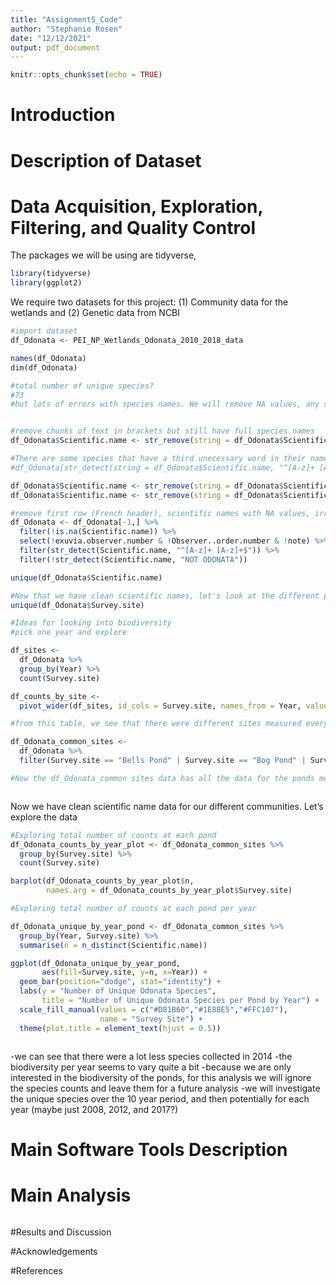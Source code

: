 ```yaml
---
title: "Assignment5_Code"
author: "Stephanie Rosen"
date: "12/12/2021"
output: pdf_document
---
```


```r
knitr::opts_chunk$set(echo = TRUE)
```


# Introduction

# Description of Dataset



# Data Acquisition, Exploration, Filtering, and Quality Control

The packages we will be using are tidyverse, 

```r

library(tidyverse)
library(ggplot2)

```


We require two datasets for this project: (1) Community data for the wetlands and (2) Genetic data from NCBI 

```r

#import dataset
df_Odonata <- PEI_NP_Wetlands_Odonata_2010_2018_data

names(df_Odonata)
dim(df_Odonata)

#total number of unique species?
#73
#but lots of errors with species names. We will remove NA values, any species names that do not follow proper scientific naming procedures, and also any where the species level is not indicated. 


#remove chunks of text in brackets but still have full species names
df_Odonata$Scientific.name <- str_remove(string = df_Odonata$Scientific.name, "\\(.+\\)" )

#There are some species that have a third unecessary word in their name. We will remove that too.
#df_Odonata[str_detect(string = df_Odonata$Scientific.name, "^[A-z]+ [A-z]+ [A-z]+$"),]

df_Odonata$Scientific.name <- str_remove(string = df_Odonata$Scientific.name, "Walker" )
df_Odonata$Scientific.name <- str_remove(string = df_Odonata$Scientific.name, "Say" )

#remove first row (French header), scientific names with NA values, irrelevant columns, and any names that do not follow. 
df_Odonata <- df_Odonata[-1,] %>%
  filter(!is.na(Scientific.name)) %>%
  select(!exuvia.observer.number & !Observer..order.number & !note) %>%
  filter(str_detect(Scientific.name, "^[A-z]+ [A-z]+$")) %>%
  filter(!str_detect(Scientific.name, "NOT ODONATA"))

unique(df_Odonata$Scientific.name)

#Now that we have clean scientific names, let's look at the different ponds we have:
unique(df_Odonata$Survey.site)

#Ideas for looking into biodiversity
#pick one year and explore

df_sites <-
  df_Odonata %>%
  group_by(Year) %>%
  count(Survey.site)

df_counts_by_site <- 
  pivot_wider(df_sites, id_cols = Survey.site, names_from = Year, values_from = Year)

#from this table, we see that there were different sites measured every year. I chose to look at the sites that were measured continuously over the 10 year period. Let's look at the sites in common. That is the sites of Bell's pond, Bog Pond, and Bowley Pond

df_Odonata_common_sites <-
  df_Odonata %>%
  filter(Survey.site == "Bells Pond" | Survey.site == "Bog Pond" | Survey.site == "Bowley Pond")

#Now the df_Odonata_common sites data has all the data for the ponds measured every year. We are ready to explore the data.



```

Now we have clean scientific name data for our different communities. Let's explore the data

```r

#Exploring total number of counts at each pond
df_Odonata_counts_by_year_plot <- df_Odonata_common_sites %>%
  group_by(Survey.site) %>%
  count(Survey.site)

barplot(df_Odonata_counts_by_year_plot$n,
        names.arg = df_Odonata_counts_by_year_plot$Survey.site)

#Exploring total number of counts at each pond per year

df_Odonata_unique_by_year_pond <- df_Odonata_common_sites %>%
  group_by(Year, Survey.site) %>%
  summarise(n = n_distinct(Scientific.name))

ggplot(df_Odonata_unique_by_year_pond, 
       aes(fill=Survey.site, y=n, x=Year)) + 
  geom_bar(position="dodge", stat="identity") +
  labs(y = "Number of Unique Odonata Species", 
       title = "Number of Unique Odonata Species per Pond by Year") +
  scale_fill_manual(values = c("#D81B60","#1E88E5","#FFC107"), 
                    name = "Survey Site") +
  theme(plot.title = element_text(hjust = 0.5))



```

-we can see that there were a lot less species collected in 2014
-the biodiversity per year seems to vary quite a bit
-because we are only interested in the biodiversity of the ponds, for this analysis we will ignore the species counts and leave them for a future analysis
-we will investigate the unique species over the 10 year period, and then potentially for each year (maybe just 2008, 2012, and 2017?)


# Main Software Tools Description

# Main Analysis


```r


```


#Results and Discussion

#Acknowledgements

#References